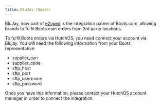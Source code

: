 ```yaml
---
title: BluJay (Boots)
---
```


BluJay, now part of [e2open](https://www.e2open.com/) is the integration patner of Boots.com, allowing brands to fulfil Boots.com orders from 3rd party locations.

To fulfil Boots orders via HutchOS, you need connect your account via Blujay. You will need the following information from your Boots representative:

- supplier_ean
- supplier_code
- sftp_host
- sftp_port
- sftp_username
- sftp_password

Once you have this information, please contact your HutchOS account manager in order to connect the integration.
